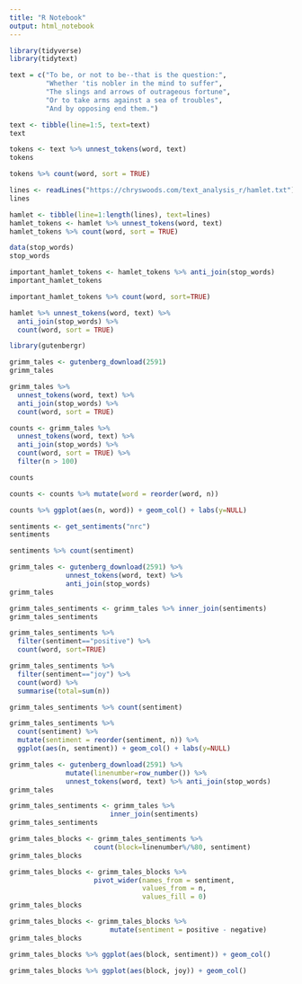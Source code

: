 ```yaml
---
title: "R Notebook"
output: html_notebook
---
```


```r
library(tidyverse)
library(tidytext)
```

```r
text = c("To be, or not to be--that is the question:",
         "Whether 'tis nobler in the mind to suffer",
         "The slings and arrows of outrageous fortune",
         "Or to take arms against a sea of troubles",
         "And by opposing end them.")

text <- tibble(line=1:5, text=text)
text
```

```r
tokens <- text %>% unnest_tokens(word, text)
tokens
```

```r
tokens %>% count(word, sort = TRUE)
```

```r
lines <- readLines("https://chryswoods.com/text_analysis_r/hamlet.txt")
lines
```

```r
hamlet <- tibble(line=1:length(lines), text=lines)
hamlet_tokens <- hamlet %>% unnest_tokens(word, text)
hamlet_tokens %>% count(word, sort = TRUE)
```
```r
data(stop_words)
stop_words
```

```r
important_hamlet_tokens <- hamlet_tokens %>% anti_join(stop_words)
important_hamlet_tokens
```

```r
important_hamlet_tokens %>% count(word, sort=TRUE)
```

```r
hamlet %>% unnest_tokens(word, text) %>%
  anti_join(stop_words) %>%
  count(word, sort = TRUE)
```

```r
library(gutenbergr)
```

```r
grimm_tales <- gutenberg_download(2591)
grimm_tales
```

```r
grimm_tales %>%
  unnest_tokens(word, text) %>%
  anti_join(stop_words) %>%
  count(word, sort = TRUE)
```

```r
counts <- grimm_tales %>%
  unnest_tokens(word, text) %>%
  anti_join(stop_words) %>%
  count(word, sort = TRUE) %>%
  filter(n > 100)

counts
```

```r
counts <- counts %>% mutate(word = reorder(word, n))
```

```r
counts %>% ggplot(aes(n, word)) + geom_col() + labs(y=NULL)
```

```r
sentiments <- get_sentiments("nrc")
sentiments
```

```r
sentiments %>% count(sentiment)
```

```r
grimm_tales <- gutenberg_download(2591) %>%
              unnest_tokens(word, text) %>%
              anti_join(stop_words)
grimm_tales
```

```r
grimm_tales_sentiments <- grimm_tales %>% inner_join(sentiments)
grimm_tales_sentiments
```

```r
grimm_tales_sentiments %>% 
  filter(sentiment=="positive") %>%
  count(word, sort=TRUE)
```

```r
grimm_tales_sentiments %>%
  filter(sentiment=="joy") %>%
  count(word) %>% 
  summarise(total=sum(n))
```

```r
grimm_tales_sentiments %>% count(sentiment)
```

```r
grimm_tales_sentiments %>%
  count(sentiment) %>%
  mutate(sentiment = reorder(sentiment, n)) %>%
  ggplot(aes(n, sentiment)) + geom_col() + labs(y=NULL)
```

```r
grimm_tales <- gutenberg_download(2591) %>% 
              mutate(linenumber=row_number()) %>% 
              unnest_tokens(word, text) %>% anti_join(stop_words)
grimm_tales
```

```r
grimm_tales_sentiments <- grimm_tales %>% 
                         inner_join(sentiments)
grimm_tales_sentiments
```

```r
grimm_tales_blocks <- grimm_tales_sentiments %>% 
                     count(block=linenumber%/%80, sentiment)
grimm_tales_blocks
```

```r
grimm_tales_blocks <- grimm_tales_blocks %>% 
                     pivot_wider(names_from = sentiment, 
                                 values_from = n, 
                                 values_fill = 0)
grimm_tales_blocks
```

```r
grimm_tales_blocks <- grimm_tales_blocks %>%
                         mutate(sentiment = positive - negative)
grimm_tales_blocks
```

```r
grimm_tales_blocks %>% ggplot(aes(block, sentiment)) + geom_col()
```

```r
grimm_tales_blocks %>% ggplot(aes(block, joy)) + geom_col()
```

```r

```

```r

```

```r

```

```r

```

```r

```

```r

```

```r

```

```r

```

```r

```
